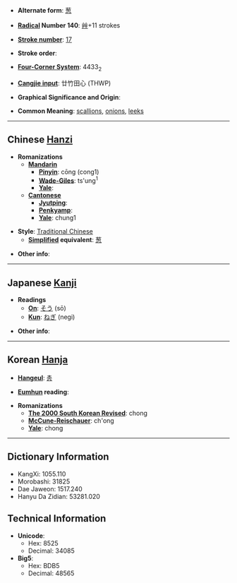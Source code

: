 * '''Alternate form''': [[葱]]

* '''[[Wiktionary:Chinese radical index| Radical]] Number 140''': [[Wiktionary:Chinese radical index 艸|艸]]+11 strokes

* '''[[Wiktionary:Chinese total strokes index|Stroke number]]''': [[Wiktionary:Chinese total strokes index 17|17]]

* '''Stroke order''': 

* '''[[Wiktionary:Chinese four corner index|Four-Corner System]]''': 4433<sub>2</sub>

* '''[[Wiktionary:Chinese Cangjie index|Cangjie input]]''': 廿竹田心 (THWP)

* '''Graphical Significance and Origin''': 

* '''Common Meaning''': [[scallion]]s, [[onion]]s, [[leek]]s

----

== Chinese [[Hanzi]] ==

* '''Romanizations'''
** '''[[Mandarin]]'''
*** '''[[Pinyin]]''': cōng (cong1)
*** '''[[Wade-Giles]]''': ts'ung<sup>1</sup>
*** '''[[Yale]]''': 
** '''[[Cantonese]]'''
*** '''[[Jyutping]]''':
*** '''[[Penkyamp]]''': 
*** '''[[Yale]]''': chung1

* '''Style''': [[Traditional Chinese]] 
** '''[[Simplified Chinese|Simplified]] equivalent''': [[葱]]

* '''Other info''': 

----

== Japanese [[Kanji]] ==

* '''Readings'''
** '''[[On]]''': [[そう]] (sō)
** '''[[Kun]]''': [[ねぎ]] (negi)

* '''Other info''':  

----

== Korean [[Hanja]] ==

* '''[[Hangeul]]''': [[총]]

* '''[[Eumhun]] reading''': 

* '''Romanizations'''
** '''[[The 2000 South Korean Revised Romanization|The 2000 South Korean Revised]]''': chong
** '''[[McCune-Reischauer]]''': ch'ong
** '''[[Yale]]''': chong

----

== Dictionary Information ==

* KangXi: 1055.110
* Morobashi: 31825
* Dae Jaweon: 1517.240
* Hanyu Da Zidian: 53281.020

== Technical Information ==

* '''Unicode''':
** Hex: 8525
** Decimal: 34085
* '''Big5''':
** Hex: BDB5
** Decimal: 48565